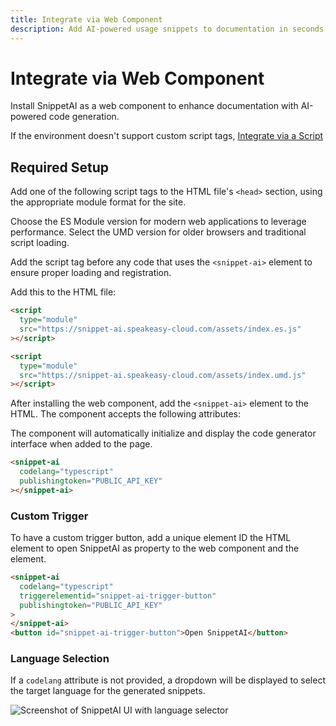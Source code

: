 ```yaml
---
title: Integrate via Web Component
description: Add AI-powered usage snippets to documentation in seconds.
---
```



# Integrate via Web Component

Install SnippetAI as a web component to enhance documentation with AI-powered code generation.

If the environment doesn't support custom script tags, [Integrate via a Script](/docs/snippet-ai/integrate-via-script)

## Required Setup

Add one of the following script tags to the HTML file's `<head>` section, using the appropriate module format for the site.

Choose the ES Module version for modern web applications to leverage performance. Select the UMD version for older browsers and traditional script loading.

Add the script tag before any code that uses the `<snippet-ai>` element to ensure proper loading and registration.

Add this to the HTML file:

<CodeWithTabs>

```html !!tabs ES Module
<script
  type="module"
  src="https://snippet-ai.speakeasy-cloud.com/assets/index.es.js"
></script>
```

```html !!tabs UMD
<script
  type="module"
  src="https://snippet-ai.speakeasy-cloud.com/assets/index.umd.js"
></script>
```

</CodeWithTabs>

After installing the web component, add the `<snippet-ai>` element to the HTML. The component accepts the following attributes:

<Table
  data={[
    { attribute: "`publishingtoken`", description: "Public API key for authentication", required: "Yes", default: "-" },
    { attribute: "`codelang`", description: "Programming language for code generation (`typescript`, `python`, `go`, `java`, `csharp`, `php`)", required: "No", default: "-" },
    { attribute: "`triggerelementid`", description: "Custom ID attribute for a button element that will open SnippetAI when clicked", required: "No", default: "-" },
    { attribute: "`toggleshortcut`", description: "Keyboard shortcut to open the Command Bar", required: "No", default: "`\"$mod+k\"` (cmd+k / ctrl+k)" },
    { attribute: "`zindex`", description: "Z-index of the command bar", required: "No", default: "`\"1000\"`" },
    { attribute: "`suggestions`", description: "Searchable list of suggestions for the command bar", required: "No", default: "`\"[]\"`" }
  ]}
  columns={[
    { key: "attribute", header: "Attribute" },
    { key: "description", header: "Description" },
    { key: "required", header: "Required" },
    { key: "default", header: "Default" }
  ]}
/>

The component will automatically initialize and display the code generator interface when added to the page.

```html
<snippet-ai
  codelang="typescript"
  publishingtoken="PUBLIC_API_KEY"
></snippet-ai>
```

### Custom Trigger

To have a custom trigger button, add a unique element ID the HTML element to open SnippetAI as property to the web component and the element.

```html
<snippet-ai
  codelang="typescript"
  triggerelementid="snippet-ai-trigger-button"
  publishingtoken="PUBLIC_API_KEY"
>
</snippet-ai>
<button id="snippet-ai-trigger-button">Open SnippetAI</button>
```

### Language Selection

If a `codelang` attribute is not provided, a dropdown will be displayed to select the target language for the generated snippets.

![Screenshot of SnippetAI UI with language selector](/assets/docs/snippet-ai/snippet-ai-language-select.png)
